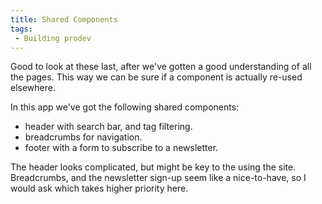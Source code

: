 ```yaml
---
title: Shared Components
tags: 
 - Building prodev
---
```


Good to look at these last, after we've gotten a good understanding of all the pages. This way we can be sure if a component is actually re-used elsewhere.

In this app we've got the following shared components:

- header with search bar, and tag filtering.
- breadcrumbs for navigation.
- footer with a form to subscribe to a newsletter.

The header looks complicated, but might be key to the using the site. Breadcrumbs, and the newsletter sign-up seem like a nice-to-have, so I would ask which takes higher priority here.

